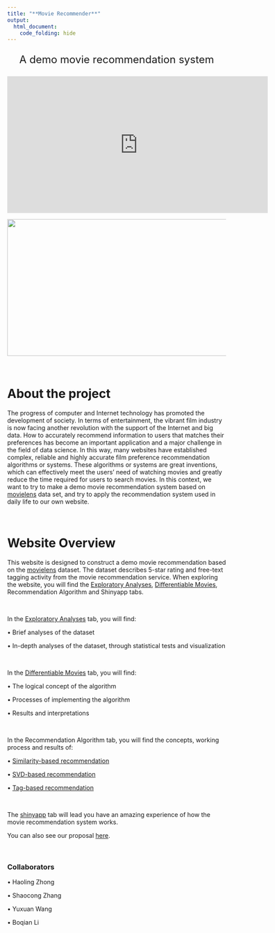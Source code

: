 ```yaml
---
title: "**Movie Recommender**"
output: 
  html_document:
    code_folding: hide
---
```

<style type="text/css">

h1.title {
  font-size: 38px;
  color: Black;
  text-align: center;
}

h4.author { /* Header 4 - and the author and data headers use this too  */
    font-size: 18px;
  font-family: "Times New Roman", Times, serif;
  color: DarkRed;
  text-align: center;
}

</style>

<center>
<font size = "5">

A demo movie recommendation system

</font>
</center>

<iframe width="600" height="315" src="https://www.youtube.com/watch?v=6vIq99VgxkE" frameborder="0" allowfullscreen></iframe>

![](https://youtu.be/zNzZ1PfUDNk){width="560" height="315"}
 
$\quad$
$\quad$
 
# About the project

The progress of computer and Internet technology has promoted the development of society. In terms of entertainment, the vibrant film industry is now facing another revolution with the support of the Internet and big data. How to accurately recommend information to users that matches their preferences has become an important application and a major challenge in the field of data science. In this way, many websites have established complex, reliable and highly accurate film preference recommendation algorithms or systems. These algorithms or systems are great inventions, which can effectively meet the users' need of watching movies and greatly reduce the time required for users to search movies. In this context, we want to try to make a demo movie recommendation system based on [movielens](https://grouplens.org/datasets/movielens/latest/) data set, and try to apply the recommendation system used in daily life to our own website.

$\quad$
$\quad$

# Website Overview

This website is designed to construct a demo movie recommendation based on the [movielens](https://grouplens.org/datasets/movielens/latest/) dataset. The dataset describes 5-star rating and free-text tagging activity from the movie recommendation service. When exploring the website, you will find the [Exploratory Analyses](EDA.html), [Differentiable Movies](tree-based-bootstraping.html), Recommendation Algorithm and Shinyapp tabs.

$\quad$

In the [Exploratory Analyses](EDA.html) tab, you will find:

$\bullet$ Brief analyses of the dataset

$\bullet$ In-depth analyses of the dataset, through statistical tests and visualization

$\quad$

In the [Differentiable Movies](tree-based-bootstraping.html) tab, you will find:

$\bullet$ The logical concept of the algorithm

$\bullet$ Processes of implementing the algorithm

$\bullet$ Results and interpretations

$\quad$  

In the Recommendation Algorithm tab, you will find the concepts, working process and results of:

$\bullet$ [Similarity-based recommendation](user_similarity.html)

$\bullet$ [SVD-based recommendation](SVD.html)

$\bullet$ [Tag-based recommendation](tag_system_recommendation.html)

$\quad$

The [shinyapp](https://hzhong.shinyapps.io/movierecommender/) tab will lead you have an amazing experience of how the movie recommendation system works.

You can also see our  proposal [here](Proposal.html).

$\quad$
$\quad$

### Collaborators

$\bullet$ Haoling Zhong

$\bullet$ Shaocong Zhang

$\bullet$ Yuxuan Wang

$\bullet$ Boqian Li

